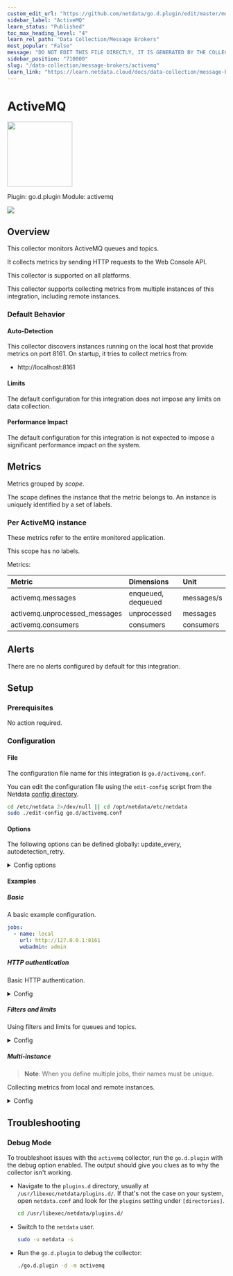 ```yaml
---
custom_edit_url: "https://github.com/netdata/go.d.plugin/edit/master/modules/activemq/metadata.yaml"
sidebar_label: "ActiveMQ"
learn_status: "Published"
toc_max_heading_level: "4"
learn_rel_path: "Data Collection/Message Brokers"
most_popular: "False"
message: "DO NOT EDIT THIS FILE DIRECTLY, IT IS GENERATED BY THE COLLECTOR'S metadata.yaml FILE"
sidebar_position: "710000"
slug: "/data-collection/message-brokers/activemq"
learn_link: "https://learn.netdata.cloud/docs/data-collection/message-brokers/activemq"
---
```



# ActiveMQ


<img src="https://netdata.cloud/img/activemq.png" width="150"/>


Plugin: go.d.plugin
Module: activemq

<img src="https://img.shields.io/badge/maintained%20by-Netdata-%2300ab44" />

## Overview

This collector monitors ActiveMQ queues and topics.

It collects metrics by sending HTTP requests to the Web Console API.

This collector is supported on all platforms.

This collector supports collecting metrics from multiple instances of this integration, including remote instances.


### Default Behavior

#### Auto-Detection

This collector discovers instances running on the local host that provide metrics on port 8161.
On startup, it tries to collect metrics from:

- http://localhost:8161


#### Limits

The default configuration for this integration does not impose any limits on data collection.

#### Performance Impact

The default configuration for this integration is not expected to impose a significant performance impact on the system.


## Metrics

Metrics grouped by *scope*.

The scope defines the instance that the metric belongs to. An instance is uniquely identified by a set of labels.



### Per ActiveMQ instance

These metrics refer to the entire monitored application.

This scope has no labels.

Metrics:

| Metric | Dimensions | Unit |
|:------|:----------|:----|
| activemq.messages | enqueued, dequeued | messages/s |
| activemq.unprocessed_messages | unprocessed | messages |
| activemq.consumers | consumers | consumers |



## Alerts

There are no alerts configured by default for this integration.


## Setup

### Prerequisites

No action required.

### Configuration

#### File

The configuration file name for this integration is `go.d/activemq.conf`.


You can edit the configuration file using the `edit-config` script from the
Netdata [config directory](/docs/configuring/configuration#the-netdata-config-directory).

```bash
cd /etc/netdata 2>/dev/null || cd /opt/netdata/etc/netdata
sudo ./edit-config go.d/activemq.conf
```
#### Options

The following options can be defined globally: update_every, autodetection_retry.


<details><summary>Config options</summary>

| Name | Description | Default | Required |
|:----|:-----------|:-------|:--------:|
| update_every | Data collection frequency. | 1 | False |
| autodetection_retry | Recheck interval in seconds. Zero means no recheck will be scheduled. | 0 | False |
| url | Server URL. | http://localhost:8161 | True |
| webadmin | Webadmin root path. | admin | True |
| max_queues | Maximum number of concurrently collected queues. | 50 | False |
| max_topics | Maximum number of concurrently collected topics. | 50 | False |
| queues_filter | Queues filter. Syntax is [simple patterns](https://github.com/netdata/netdata/tree/master/libnetdata/simple_pattern#simple-patterns). |  | False |
| topics_filter | Topics filter. Syntax is [simple patterns](https://github.com/netdata/netdata/tree/master/libnetdata/simple_pattern#simple-patterns). |  | False |
| username | Username for basic HTTP authentication. |  | False |
| password | Password for basic HTTP authentication. |  | False |
| proxy_username | Username for proxy basic HTTP authentication. |  | False |
| proxy_password | Password for proxy basic HTTP authentication. |  | False |
| method | HTTP request method. | GET | False |
| timeout | HTTP request timeout. | 1 | False |
| body | HTTP request body. |  | False |
| headers | HTTP request headers. |  | False |
| not_follow_redirects | Redirect handling policy. Controls whether the client follows redirects. | False | False |
| tls_skip_verify | Server certificate chain and hostname validation policy. Controls whether the client performs this check. | False | False |
| tls_ca | Certification authority that the client uses when verifying the server's certificates. |  | False |
| tls_cert | Client TLS certificate. |  | False |
| tls_key | Client TLS key. |  | False |

</details>

#### Examples

##### Basic

A basic example configuration.

```yaml
jobs:
  - name: local
    url: http://127.0.0.1:8161
    webadmin: admin

```
##### HTTP authentication

Basic HTTP authentication.

<details><summary>Config</summary>

```yaml
jobs:
  - name: local
    url: http://127.0.0.1:8161
    webadmin: admin
    username: foo
    password: bar

```
</details>

##### Filters and limits

Using filters and limits for queues and topics.

<details><summary>Config</summary>

```yaml
jobs:
  - name: local
    url: http://127.0.0.1:8161
    webadmin: admin
    max_queues: 100
    max_topics: 100
    queues_filter: '!sandr* *'
    topics_filter: '!sandr* *'

```
</details>

##### Multi-instance

> **Note**: When you define multiple jobs, their names must be unique.

Collecting metrics from local and remote instances.


<details><summary>Config</summary>

```yaml
jobs:
  - name: local
    url: http://127.0.0.1:8161
    webadmin: admin

  - name: remote
    url: http://192.0.2.1:8161
    webadmin: admin

```
</details>



## Troubleshooting

### Debug Mode

To troubleshoot issues with the `activemq` collector, run the `go.d.plugin` with the debug option enabled. The output
should give you clues as to why the collector isn't working.

- Navigate to the `plugins.d` directory, usually at `/usr/libexec/netdata/plugins.d/`. If that's not the case on
  your system, open `netdata.conf` and look for the `plugins` setting under `[directories]`.

  ```bash
  cd /usr/libexec/netdata/plugins.d/
  ```

- Switch to the `netdata` user.

  ```bash
  sudo -u netdata -s
  ```

- Run the `go.d.plugin` to debug the collector:

  ```bash
  ./go.d.plugin -d -m activemq
  ```


